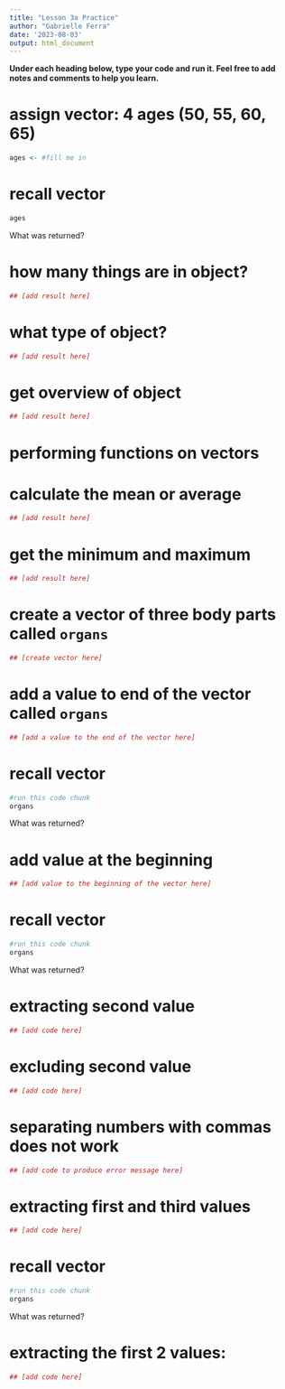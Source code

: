 ```yaml
---
title: "Lesson 3a Practice"
author: "Gabrielle Ferra"
date: '2023-08-03'
output: html_document
---
```


__Under each heading below, type your code and run it. Feel free to add notes and comments to help you learn.__ 

# assign vector: 4 ages (50, 55, 60, 65)

```r
ages <- #fill me in

```

# recall vector

```r
ages

```

What was returned?


# how many things are in object?

```r
## [add result here]

```


# what type of object?

```r
## [add result here]

```

# get overview of object

```r
## [add result here]

```


# performing functions on vectors

# calculate the mean or average

```r
## [add result here]

```

# get the minimum and maximum

```r
## [add result here] 

```

# create a vector of three body parts called `organs` 

```r
## [create vector here]

```

# add a value to end of the vector called `organs`

```r
## [add a value to the end of the vector here]

```

# recall vector

```r
#run this code chunk
organs

```

What was returned?



# add value at the beginning

```r
## [add value to the beginning of the vector here]

```

# recall vector

```r
#run this code chunk
organs

```

What was returned?



# extracting second value

```r
## [add code here]

```

# excluding second value

```r
## [add code here]

```

# separating numbers with commas does not work

```r
## [add code to produce error message here]

```

# extracting first and third values

```r
## [add code here]

```

# recall vector

```r
#run this code chunk
organs

```

What was returned?



# extracting the first 2 values:

```r
## [add code here]

```

